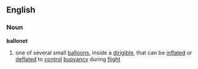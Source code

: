 ==English==
===Noun===
'''ballonet'''
# one of several small [[balloon]]s, inside a [[dirigible]], that can be [[inflate]]d or [[deflate]]d to [[control]] [[buoyancy]] during [[flight]]